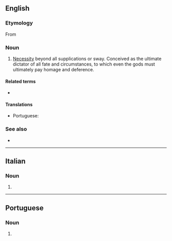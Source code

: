 {{also|Ananke}}
==English==

===Etymology===
From {{der|en|grc|ἀνάγκη||necessity}}

===Noun===
{{en-noun|-}}

# [[necessity|Necessity]] beyond all supplications or sway. Conceived as the ultimate dictator of all fate and circumstances, to which even the gods must ultimately pay homage and deference.

====Related terms====
* {{l|en|anankastic}}

====Translations====
{{trans-top|necessity beyond all supplications or sway}}
* Portuguese: {{t|pt|ananke|f}}
{{trans-mid}}
{{trans-bottom}}

===See also===
* {{l|en|tao}}

----

==Italian==

===Noun===
{{it-noun|f|#}}

# {{alt sp|it|ananche}}

----

==Portuguese==

===Noun===
{{pt-noun|f|-}}

# {{lb|pt|Ancient Greek culture}} {{l|en|ananke}} {{gloss|necessity beyond all supplications or sway}}

{{topics|pt|Ancient Greece}}